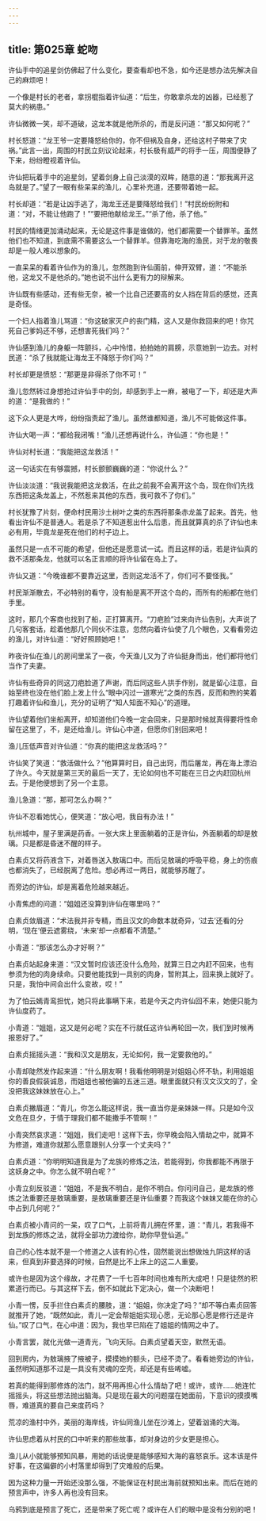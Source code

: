 ```yaml
---
---
---
```

title: 第025章 蛇吻
---





许仙手中的追星剑仿佛起了什么变化，要查看却也不急，如今还是想办法先解决自己的麻烦吧！

一个像是村长的老者，拿拐棍指着许仙道：“后生，你敢拿杀龙的凶器，已经惹了莫大的祸患。”

许仙微微一笑，却不道破，这龙本就是他所杀的，而是反问道：“那又如何呢？”

村长怒道：“龙王爷一定要降怒给你的，你不但祸及自身，还给这村子带来了灾祸。”此言一出，周围的村民立刻议论起来，村长极有威严的将手一压，周围便静了下来，纷纷瞪视着许仙。

许仙把玩着手中的追星剑，望着剑身上自己淡漠的双眸，随意的道：“那我离开这岛就是了。”望了一眼有些呆呆的渔儿，心里补充道，还要带着她一起。

村长却道：“若是让凶手逃了，海龙王还是要降怒给我们！”村民纷纷附和道：“对，不能让他跑了！”“要把他献给龙王。”“杀了他，杀了他。”

村民的情绪更加涌动起来，无论是这件事是谁做的，他们都需要一个替罪羊。虽然他们也不知道，到底需不需要这么一个替罪羊。但靠海吃海的渔民，对于龙的敬畏却是一般人难以想象的。

一直呆呆的看着许仙作为的渔儿，忽然跑到许仙面前，伸开双臂，道：“不能杀他，这龙又不是他杀的。”她也说不出什么更有力的辩解来。

许仙既有些感动，还有些无奈，被一个比自己还要高的女人挡在背后的感觉，还真是奇怪。

一个妇人指着渔儿骂道：“你这破家灭户的丧门精，这人又是你救回来的吧！你咒死自己爹妈还不够，还想害死我们吗？”

许仙感到渔儿的身躯一阵颤抖，心中怜惜，拍拍她的肩膀，示意她到一边去。对村民道：“杀了我就能让海龙王不降怒于你们吗？”

村长却更是愤怒：“那更是非得杀了你不可！”

渔儿忽然转过身想抢过许仙手中的剑，却感到手上一麻，被电了一下，却还是大声的道：“是我做的！”

这下众人更是大哗，纷纷指责起了渔儿。虽然谁都知道，渔儿不可能做这件事。

许仙大喝一声：“都给我闭嘴！”渔儿还想再说什么，许仙道：“你也是！”

许仙对村长道：“我能把这龙救活！”

这一句话实在有够震撼，村长颤颤巍巍的道：“你说什么？”

许仙淡淡道：“我说我能把这龙救活，在此之前我不会离开这个岛，现在你们先找东西把这条龙盖上，不然惹来其他的东西，我可救不了你们。”

村长犹豫了片刻，便命村民用沙土树叶之类的东西将那条赤龙盖了起来。首先，他看出许仙不是普通人。若是杀了不知道惹出什么后患，而且就算真的杀了许仙也未必有用，毕竟龙是死在他们的村子边上。

虽然只是一点不可能的希望，但他还是愿意试一试。而且这样的话，若是许仙真的救不活那条龙，他就可以名正言顺的将许仙留在岛上了。

许仙又道：“今晚谁都不要靠近这里，否则这龙活不了，你们可不要怪我。”

村民渐渐散去，不必特别的看守，没有船是离不开这个岛的，而所有的船都在他们手里。

这时，那几个客商也找到了船，正打算离开。“刀疤脸”过来向许仙告别，大声说了几句客套话，趁着他那几个同伙不注意，忽然向着许仙使了几个眼色，又看看旁边的渔儿，对许仙道：“好好照顾她吧！”

昨夜许仙在渔儿的房间里呆了一夜，今天渔儿又为了许仙挺身而出，他们都将他们当作了夫妻。

许仙有些奇异的同这刀疤脸道了声谢，而后同这些人拱手作别，就是留心注意，自始至终也没在他们脸上发上什么“眼中闪过一道寒光”之类的东西，反而和煦的笑着打趣着许仙和渔儿，充分的证明了“知人知面不知心”的道理。

许仙望着他们坐船离开，却知道他们今晚一定会回来，只是那时候就真得要将性命留在这里了，不，是还给渔儿。许仙心中道，但愿你们别回来吧！

渔儿压低声音对许仙道：“你真的能把这龙救活吗？”

许仙笑了笑道：“救活做什么？”他算算时日，自己出窍，而后屠龙，再在海上漂泊了许久。今天就是第三天的最后一天了，无论如何也不可能在三日之内赶回杭州去。于是他便想到了另一个主意。

渔儿急道：“那，那可怎么办啊？”

许仙不忍看她忧心，便笑道：“放心吧，我自有办法！”

杭州城中，屋子里满是药香。一张大床上里面躺着的正是许仙，外面躺着的却是敖璃。只是都是昏迷不醒的样子。

白素贞又将药液含下，对着唇送入敖璃口中。而后见敖璃的呼吸平稳，身上的伤痕也都消失了，已经脱离了危险。想必再过一两日，就能够苏醒了。

而旁边的许仙，却是离着危险越来越近。

小青焦虑的问道：“姐姐还没算到许仙在哪里吗？”

白素贞敛眉道：“术法我并非专精，而且汉文的命数本就奇异，‘过去’还看的分明，‘现在’便云遮雾绕，‘未来’却一点都看不清楚。”

小青道：“那该怎么办才好啊？”

白素贞站起身来道：“汉文暂时应该还没什么危险，就算三日之内赶不回来，也有参须为他的肉身续命。只要他能找到一具别的肉身，暂附其上，回来换上就好了。只是，我怕中间会出什么变故，哎！”

为了怕云嫣青鸾担忧，她只将此事瞒下来，若是今天之内许仙回不来，她便只能为许仙度药了。

小青道：“姐姐，这又是何必呢？实在不行就任这许仙再轮回一次，我们到时候再报恩好了。”

白素贞摇摇头道：“我和汉文是朋友，无论如何，我一定要救他的。”

小青却陡然发作起来道：“什么朋友啊！我看他明明是对姐姐心怀不轨，利用姐姐你的善良假装诚恳，而姐姐也被他骗的五迷三道。眼里面就只有汉文汉文的了，全没把我这妹妹放在心上。”

白素贞撇眉道：“青儿，你怎么能这样说，我一直当你是亲妹妹一样。只是如今汉文危在旦夕，于情于理我们都不能撒手不管啊！”

小青突然哀求道：“姐姐，我们走吧！这样下去，你早晚会陷入情劫之中，就算不为修道，难道你就那么愿意跟别人分享一个丈夫吗？”

白素贞道：“你明明知道我是为了龙族的修炼之法，若能得到，你我都能不再限于这妖身之中。你怎么就不明白呢？”

小青立刻反驳道：“姐姐，不是我不明白，是你不明白。你问问自己，是龙族的修炼之法重要还是敖璃重要，是敖璃重要还是许仙重要？而我这个妹妹又能在你的心中占到几何呢？”

白素贞被小青问的一呆，叹了口气，上前将青儿拥在怀里，道：“青儿，若我得不到龙族的修炼之法，就将全部功力渡给你，助你早登仙道。”

自己的心性本就不是一个修道之人该有的心性，固然能说出想做烛九阴这样的话来，但真到非要选择的时候，自然是比不上床上的这二人重要。

或许也是因为这个缘故，才花费了一千七百年时间也难有所大成吧！只是徒然的积累道行而已。与其这样下去，倒不如就此下定决心，做一个决断吧！

小青一愣，反手拦住白素贞的腰肢，道：“姐姐，你决定了吗？”却不等白素贞回答就推开了她，“既然如此，青儿一定会帮姐姐实现心愿，无论那心愿是修行还是许仙。”叹了口气，在心中道：因为，我也早已陷在了姐姐的情网之中了。

小青言罢，就化光做一道青光，飞向天际。白素贞望着天空，默然无语。

回到房内，为敖璃掖了掖被子，摸摸她的额头，已经不烫了。看看她旁边的许仙，虽然明知道那不过是一具没有灵魂的空壳，却还是有些唏嘘。

若真的能得到那修炼的法门，就不用再担心什么情劫了吧！或许，或许……她连忙摇摇头，将这些想法抛出脑海。只是现在最大的问题摆在她面前，下意识的摸摸嘴唇，难道真的要自己来度药吗？

荒凉的渔村中外，美丽的海岸线，许仙同渔儿坐在沙滩上，望着汹涌的大海。

许仙思虑着从村民的口中听来的那些故事，却对身边的少女更是担心。

渔儿从小就能够预知风暴，用她的话说便是能够感知大海的喜怒哀乐。这本该是件好事，在这偏僻的小村落里却得到了灾难般的后果。

因为这种力量一开始还没那么强，不能保证在村民出海前就预知出来。而后在她的预言声中，许多人再也没有回来。

乌鸦到底是预言了死亡，还是带来了死亡呢？或许在人们的眼中是没有分别的吧！